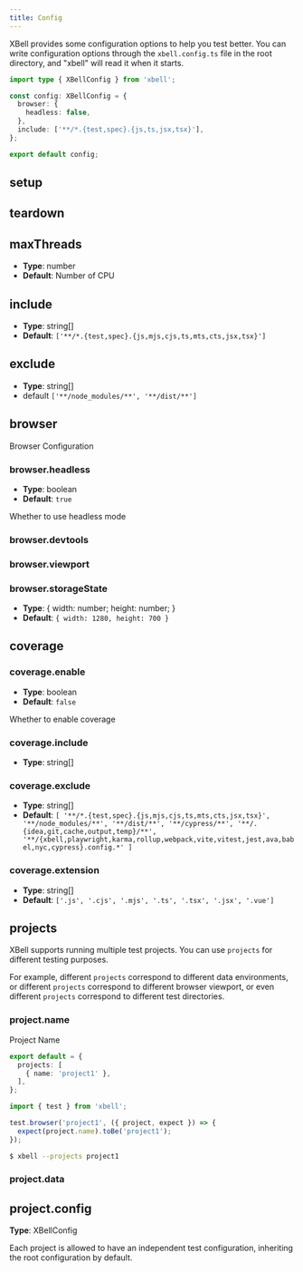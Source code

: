 ```yaml
---
title: Config
---
```


XBell provides some configuration options to help you test better. You can write configuration options through the `xbell.config.ts` file in the root directory, and "xbell" will read it when it starts.

```typescript title="xbell.config.ts"
import type { XBellConfig } from 'xbell';

const config: XBellConfig = {
  browser: {
    headless: false,
  },
  include: ['**/*.{test,spec}.{js,ts,jsx,tsx}'],
};

export default config;
```

## setup

## teardown

## maxThreads
- **Type**: <type>number</type>
- **Default**: Number of CPU

## include
- **Type**: <type>string[]</type>
- **Default**: `['**/*.{test,spec}.{js,mjs,cjs,ts,mts,cts,jsx,tsx}']`

## exclude
- **Type**: <type>string[]</type>
- default `['**/node_modules/**', '**/dist/**']`

## browser

Browser Configuration

### browser.headless
- **Type**: <type>boolean</type>
- **Default**: `true`

Whether to use headless mode

### browser.devtools

### browser.viewport

### browser.storageState



- **Type**: <type>{ width: number; height: number; }</type>
- **Default**: `{ width: 1280, height: 700 }`
## coverage


### coverage.enable
- **Type**: <type>boolean</type>
- **Default**: `false`

Whether to enable coverage

### coverage.include
- **Type**: <type>string[]</type>

### coverage.exclude
- **Type**: <type>string[]</type>
- **Default**: `[
    '**/*.{test,spec}.{js,mjs,cjs,ts,mts,cts,jsx,tsx}',
    '**/node_modules/**',
    '**/dist/**',
    '**/cypress/**',
    '**/.{idea,git,cache,output,temp}/**',
    '**/{xbell,playwright,karma,rollup,webpack,vite,vitest,jest,ava,babel,nyc,cypress}.config.*'
]`

### coverage.extension
- **Type**: <type>string[]</type>
- **Default**: `['.js', '.cjs', '.mjs', '.ts', '.tsx', '.jsx', '.vue']`

## projects

XBell supports running multiple test projects. You can use `projects` for different testing purposes. 

For example, different `projects` correspond to different data environments, or different `projects` correspond to different browser viewport, or even different `projects` correspond to different test directories.

### project.name

Project Name

```typescript title=xbell.config.ts
export default = {
  projects: [
    { name: 'project1' },
  ],
};
```

```typescript
import { test } from 'xbell';

test.browser('project1', ({ project, expect }) => {
  expect(project.name).toBe('project1');
});
```

```bash
$ xbell --projects project1
```

### project.data

## project.config

**Type**: <type>XBellConfig</type>

Each project is allowed to have an independent test configuration, inheriting the root configuration by default.

